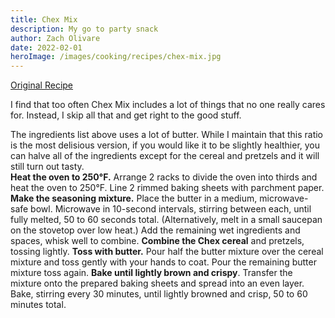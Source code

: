 ```yaml
---
title: Chex Mix
description: My go to party snack
author: Zach Olivare
date: 2022-02-01
heroImage: /images/cooking/recipes/chex-mix.jpg
---
```



[Original Recipe](https://www.thekitchn.com/chex-mix-recipe-23022715)

I find that too often Chex Mix includes a lot of things that no one really cares for. Instead, I skip all that and get right to the good stuff.

<ScalingTable>
  <Ingredient name="Butter (melted)" volume={1} volumeUnit="cups" massInGrams={228} />
  <Ingredient name="Worcestershire sauce" volume={4} volumeUnit="tbsp" massInGrams={56} />
  <Ingredient name="Seasoned salt" volume={4} volumeUnit="tsp" massInGrams={22} />
  <Ingredient name="Garlic powder" volume={3} volumeUnit="tsp" massInGrams={10} />
  <Ingredient name="Onion powder" volume={2} volumeUnit="tsp" massInGrams={7} />
  <Ingredient
    name="Chex cereal (corn or rice)"
    massInGrams={290}
    volume={9}
    volumeUnit="cups"
    scalePercent={100}
  />
  <Ingredient name="Pretzels" volume={3} volumeUnit="cups" massInGrams={150} />
</ScalingTable>

<Aside variant="gray">
  The ingredients list above uses a lot of butter. While I maintain that this ratio is the most
  delisious version, if you would like it to be slightly healthier, you can halve all of the
  ingredients except for the cereal and pretzels and it will still turn out tasty.
</Aside>

<Instructions>
  <Step>
    <b>Heat the oven to 250°F.</b> Arrange 2 racks to divide the oven into thirds and heat the oven
    to 250°F. Line 2 rimmed baking sheets with parchment paper.
  </Step>
  <Step>
    <b>Make the seasoning mixture.</b> Place the butter in a medium, microwave-safe bowl. Microwave
    in 10-second intervals, stirring between each, until fully melted, 50 to 60 seconds total.
    (Alternatively, melt in a small saucepan on the stovetop over low heat.) Add the remaining wet
    ingredients and spaces, whisk well to combine.
  </Step>
  <Step>
    <b>Combine the Chex cereal</b> and pretzels, tossing lightly.
  </Step>
  <Step>
    <b>Toss with butter.</b> Pour half the butter mixture over the cereal mixture and toss gently
    with your hands to coat. Pour the remaining butter mixture toss again.
  </Step>
  <Step>
    <b>Bake until lightly brown and crispy</b>. Transfer the mixture onto the prepared baking sheets
    and spread into an even layer. Bake, stirring every 30 minutes, until lightly browned and crisp,
    50 to 60 minutes total.
  </Step>
</Instructions>
